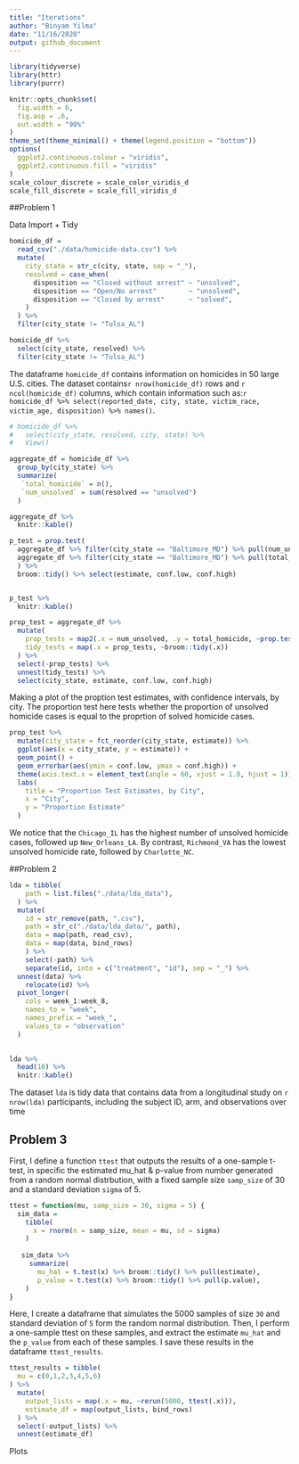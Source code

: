```yaml
---
title: "Iterations"
author: "Binyam Yilma"
date: "11/16/2020"
output: github_document
---
```



```r
library(tidyverse)
library(httr)
library(purrr)

knitr::opts_chunk$set(
  fig.width = 6,
  fig.asp = .6,
  out.width = "90%"
)
theme_set(theme_minimal() + theme(legend.position = "bottom"))
options(
  ggplot2.continuous.colour = "viridis",
  ggplot2.continuous.fill = "viridis"
)
scale_colour_discrete = scale_color_viridis_d
scale_fill_discrete = scale_fill_viridis_d
```

##Problem 1


Data Import + Tidy
```r
homicide_df = 
  read_csv("./data/homicide-data.csv") %>% 
  mutate(
    city_state = str_c(city, state, sep = "_"),
    resolved = case_when(
      disposition == "Closed without arrest" ~ "unsolved",
      disposition == "Open/No arrest"        ~ "unsolved",
      disposition == "Closed by arrest"      ~ "solved",
    )
  ) %>% 
  filter(city_state != "Tulsa_AL")

homicide_df %>% 
  select(city_state, resolved) %>% 
  filter(city_state != "Tulsa_AL")
```

The dataframe `homicide_df` contains information on homicides in 50 large U.S. cities. The dataset contains`r nrow(homicide_df)` rows and `r ncol(homicide_df)` columns, which contain information such as:`r homicide_df %>% select(reported_date, city, state, victim_race, victim_age, disposition) %>% names()`.



```r

# homicide_df %>% 
#   select(city_state, resolved, city, state) %>% 
#   View()

aggregate_df = homicide_df %>% 
  group_by(city_state) %>% 
  summarize(
   `total_homicide` = n(),
   `num_unsolved` = sum(resolved == "unsolved")
  ) 

aggregate_df %>% 
  knitr::kable()

```


```r
p_test = prop.test(
  aggregate_df %>% filter(city_state == "Baltimore_MD") %>% pull(num_unsolved), 
  aggregate_df %>% filter(city_state == "Baltimore_MD") %>% pull(total_homicide)
  ) %>% 
  broom::tidy() %>% select(estimate, conf.low, conf.high)


p_test %>% 
  knitr::kable()

```


```r
prop_test = aggregate_df %>% 
  mutate(
    prop_tests = map2(.x = num_unsolved, .y = total_homicide, ~prop.test(x = .x, n = .y)),
    tidy_tests = map(.x = prop_tests, ~broom::tidy(.x))
  ) %>% 
  select(-prop_tests) %>% 
  unnest(tidy_tests) %>% 
  select(city_state, estimate, conf.low, conf.high)
```


Making a plot of the proption test estimates, with confidence intervals, by city. The proportion test here tests whether the proportion of unsolved homicide cases is equal to the proprtion of solved homicide cases. 

```r
prop_test %>% 
  mutate(city_state = fct_reorder(city_state, estimate)) %>% 
  ggplot(aes(x = city_state, y = estimate)) +
  geom_point() + 
  geom_errorbar(aes(ymin = conf.low, ymax = conf.high)) + 
  theme(axis.text.x = element_text(angle = 60, vjust = 1.0, hjust = 1)) + 
  labs(
    title = "Proportion Test Estimates, by City",
    x = "City",
    y = "Proportion Estimate"
  )
```

We notice that the `Chicago_IL` has the highest number of unsolved homicide cases, followed up `New_Orleans_LA`. By contrast, `Richmond_VA` has the lowest unsolved homicide rate, followed by `Charlotte_NC`.


##Problem 2

```r
lda = tibble(
    path = list.files("./data/lda_data"),
  ) %>% 
  mutate(
    id = str_remove(path, ".csv"),
    path = str_c("./data/lda_data/", path),
    data = map(path, read_csv),
    data = map(data, bind_rows)
    ) %>% 
    select(-path) %>% 
    separate(id, into = c("treatment", "id"), sep = "_") %>% 
  unnest(data) %>% 
    relocate(id) %>% 
  pivot_longer(
    cols = week_1:week_8,
    names_to = "week",
    names_prefix = "week_",
    values_to = "observation"
  )
    

lda %>% 
  head(10) %>% 
  knitr::kable()

```


The dataset `lda` is tidy data that contains data from a longitudinal study on `r nrow(lda)` participants, including the subject ID, arm, and observations over time


## Problem 3

First, I define a function `ttest` that outputs the results of a one-sample t-test, in specific the estimated mu_hat & p-value
from number generated from a random normal distrbution, with a fixed sample size `samp_size` of 30 and a standard deviation `sigma` of 5. 
```r
ttest = function(mu, samp_size = 30, sigma = 5) {
  sim_data = 
    tibble(
      x = rnorm(n = samp_size, mean = mu, sd = sigma)
    )
  
   sim_data %>% 
     summarize(
       mu_hat = t.test(x) %>% broom::tidy() %>% pull(estimate),
       p_value = t.test(x) %>% broom::tidy() %>% pull(p.value),
    )
}

```

Here, I create a dataframe that simulates the 5000 samples of size `30` and standard deviation of `5` form the random normal distribution. Then, I perform a one-sample ttest on these samples, and extract the estimate `mu_hat` and the `p_value` from each of these samples. I save these results in the dataframe `ttest_results`.
```r
ttest_results = tibble(
  mu = c(0,1,2,3,4,5,6)
) %>% 
  mutate(
    output_lists = map(.x = mu, ~rerun(5000, ttest(.x))),
    estimate_df = map(output_lists, bind_rows)
  ) %>% 
  select(-output_lists) %>% 
  unnest(estimate_df)

```

Plots

```r


```


